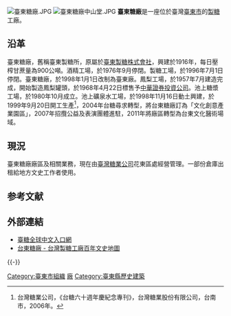 [[File:臺東糖廠.JPG|thumb]]
[[File:臺東糖廠中山堂.JPG|thumb]]
'''臺東糖廠'''是一座位於臺灣[[臺東市|臺東市]]的[[製糖|製糖]]工廠。

== 沿革 ==

臺東糖廠，舊稱臺東製糖所，原屬於[[臺東製糖株式會社|臺東製糖株式會社]]，興建於1916年，每日壓榨甘蔗量為900公噸。酒精工場，於1976年9月停閉。製糖工場，於1996年7月1日停閉。臺東糖廠，於1998年1月1日改制為臺東廠。鳳梨工場，於1957年7月建造完成，開始製造鳳梨罐頭，於1968年4月22日標售予[[中華證券投資公司|中華證券投資公司]]。池上糖漿工場，於1980年10月成立。池上礦泉水工場，於1998年11月16日動土興建，於1999年9月20日開工生產<ref name="台糖六十週年慶紀念專刊">台灣糖業公司，《台糖六十週年慶紀念專刊》，台灣糖業股份有限公司，台南市，2006年。</ref>，2004年台糖尋求轉型，將台東糖廠訂為「文化創意產業園區」，2007年招攬公益及表演團體進駐，2011年將廠區轉型為台東文化醫術場域。

== 現況 ==
臺東糖廠廠區及相關業務，現在由[[台灣糖業公司|臺灣糖業公司]]花東區處經營管理。一部份倉庫出租給地方文史工作者使用。

== 参考文献 ==
{{Reflist}}

== 外部連結 ==
{{Commons category|Taitung Sugar Factory|台東糖廠}}
* [http://www.taisugar.com.tw/chinese/index.aspx 臺糖全球中文入口網]{{Wayback|url=http://www.taisugar.com.tw/chinese/index.aspx |date=20100829110525 }}
*[http://map.net.tw/taisugar/?dir-item=%e5%8f%b0%e6%9d%b1%e7%b3%96%e5%bb%a0 台東糖廠 - 台灣製糖工廠百年文史地圖] {{Wayback|url=http://map.net.tw/taisugar/?dir-item=%e5%8f%b0%e6%9d%b1%e7%b3%96%e5%bb%a0 |date=20201111013624 }}

{{-}}
{{台灣糖廠列表}}
{{臺東縣文化資產}}

[[Category:臺東市組織|Category:臺東市組織]]
[[Category:台灣糖廠|廠]]
[[Category:臺東縣歷史建築|Category:臺東縣歷史建築]]